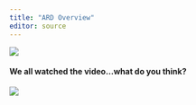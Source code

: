 ```yaml
---
title: "ARD Overview"
editor: source
---
```


![](images/ARS Model Overview.png)

#### We all watched the video...what do you think?

![](images/talk-amongst-yourselves-mike-myers.gif)
